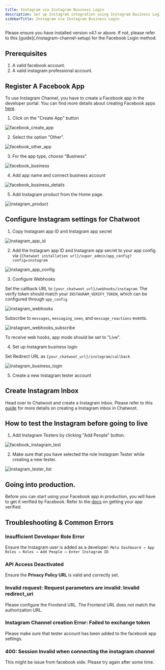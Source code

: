 ```yaml
---
title: Instagram via Instagram Business Login
description: Set up Instagram integration using Instagram Business Login authentication (recommended method)
sidebarTitle: Instagram via Instagram Business Login
---
```


<Note>
Please ensure you have installed version v4.1 or above. If not, please refer to this [guide](./instagram-channel-setup) for the Facebook Login method.
</Note>

## Prerequisites

1. A valid facebook account.
2. A valid instagram professional account.

## Register A Facebook App

To use Instagram Channel, you have to create a Facebook app in the developer portal. You can find more details about creating Facebook apps [here](./facebook-channel-setup).

1. Click on the "Create App" button

![facebook_create_app](/self-hosted/images/facebook/facebook-create-app.png)

2. Select the option "Other".

![facebook_other_app](/self-hosted/images/facebook/facebook_other_app.png)

3. For the app type, choose "Business"

![facebook_business](/self-hosted/images/facebook/facebook_business.png)

4. Add app name and connect business account

![facebook_business_details](/self-hosted/images/facebook/facebook_business_details.png)

5. Add Instagram product from the Home page.

![instagram_product](/self-hosted/images/instagram/instagram_product.png)

## Configure Instagram settings for Chatwoot

1. Copy Instagram app ID and Instagram app secret

![instagram_app_id](/self-hosted/images/instagram/instagram_app_id.png)

2. Add the Instagram app ID and Instagram app secret to your app config via `{Chatwoot installation url}/super_admin/app_config?config=instagram`

![instagram_app_config](/self-hosted/images/instagram/instagram_app_config.png)

3. Configure Webhooks

Set the callback URL to `{your_chatwoot_url}/webhooks/instagram`. The verify token should match your `INSTAGRAM_VERIFY_TOKEN`, which can be configured through `app_config`

![instagram_webhooks](/self-hosted/images/instagram/instagram_webhook.png)

Subscribe to `messages`, `messaging_seen`, and `message_reactions` events.

![instagram_webhooks_subscribe](/self-hosted/images/instagram/instagram_webhooks_subscribe.png)

<Note>
To receive web hooks, app mode should be set to "Live".
</Note>

4. Set up Instagram business login

Set Redirect URL as `{your_chatwoot_url}/instagram/callback`

![instagram_business_login](/self-hosted/images/instagram/instagram_business_login.png)

5. Create a new Instagram tester account

## Create Instagram Inbox

Head over to Chatwoot and create a Instagram inbox. Please refer to this [guide](https://chatwoot.help/hc/user-guide/articles/1744361165-how-to-setup-an-instagram-channel-via-instagram-login) for more details on creating a Instagram inbox in Chatwoot.

## How to test the Instagram before going to live

1. Add Instagram Testers by clicking "Add People" button.

![facebook_instagram_test](/self-hosted/images/instagram/instagram-testers-list.png)

2. Make sure that you have selected the role Instagram Tester while creating a new tester.

![instagram_tester_list](/self-hosted/images/instagram/instagram-add-tester.png)

## Going into production.

Before you can start using your Facebook app in production, you will have to get it verified by Facebook. Refer to the [docs](https://developers.facebook.com/docs/messenger-platform/instagram/app-review) on getting your app verified.

## Troubleshooting & Common Errors

### Insufficient Developer Role Error

Ensure the Instagram user is added as a developer: `Meta Dashboard → App Roles → Roles → Add People → Enter Instagram ID`

### API Access Deactivated

Ensure the **Privacy Policy URL** is valid and correctly set.

### Invalid request: Request parameters are invalid: Invalid redirect_uri

Please configure the Frontend URL. The Frontend URL does not match the authorization URL.

### Instagram Channel creation Error: Failed to exchange token

Please make sure that tester account has been added to the facebook app settings.

### 400: Session Invalid when connecting the instagram channel

This might be issue from facebook side. Please try again after some time. 